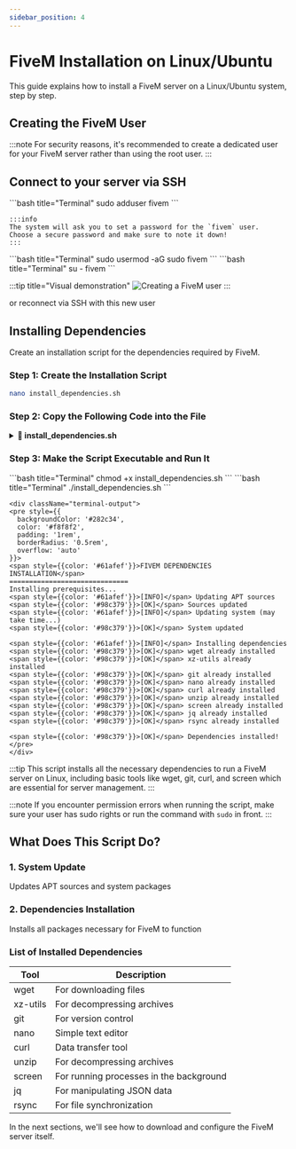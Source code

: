 ```yaml
---
sidebar_position: 4
---
```


# FiveM Installation on Linux/Ubuntu

This guide explains how to install a FiveM server on a Linux/Ubuntu system, step by step.

## Creating the FiveM User

:::note
For security reasons, it's recommended to create a dedicated user for your FiveM server rather than using the root user.
:::

## Connect to your server via SSH


<Tabs groupId="commands">
  <TabItem value="create-user" label="Create user" default>
    ```bash title="Terminal"
    sudo adduser fivem
    ```
    
    :::info
    The system will ask you to set a password for the `fivem` user. 
    Choose a secure password and make sure to note it down!
    :::
  </TabItem>
  <TabItem value="add-sudo" label="Add to sudoers">
    ```bash title="Terminal"
    sudo usermod -aG sudo fivem
    ```
  </TabItem>
  <TabItem value="login" label="Log in">
    ```bash title="Terminal"
    su - fivem
    ```
  </TabItem>
</Tabs>

:::tip title="Visual demonstration"
![Creating a FiveM user](/img/tutorial-fivem/create-fivem-user.gif)
:::

or reconnect via SSH with this new user

## Installing Dependencies

Create an installation script for the dependencies required by FiveM.

### Step 1: Create the Installation Script

```bash title="Terminal"
nano install_dependencies.sh
```

### Step 2: Copy the Following Code into the File

<details>
<summary><strong>📄 install_dependencies.sh</strong></summary>

```bash showLineNumbers
#!/bin/bash
set -e

# Colors
RED='\033[0;31m'
GREEN='\033[0;32m'
YELLOW='\033[1;33m'
BLUE='\033[0;34m'
NC='\033[0m'

# Functions for messages
log_info() { echo -e "${BLUE}[INFO]${NC} $1"; }
log_success() { echo -e "${GREEN}[OK]${NC} $1"; }
log_warning() { echo -e "${YELLOW}[WARNING]${NC} $1"; }
log_error() { echo -e "${RED}[ERROR]${NC} $1"; }

echo "FIVEM DEPENDENCIES INSTALLATION"
echo "=============================="

echo "Installing prerequisites..."

# System update
log_info "Updating APT sources"
if ! sudo apt update; then
    log_error "Failed to update sources"
    exit 1
fi
log_success "Sources updated"

log_info "Updating system (may take time...)"
if ! sudo apt upgrade -y; then
    log_warning "System update issue (continuing)"
else
    log_success "System updated"
fi

echo ""

# Dependencies installation
log_info "Installing dependencies"
dependencies=("wget" "xz-utils" "git" "nano" "curl" "unzip" "screen" "jq" "rsync")
for dep in "${dependencies[@]}"; do
    if ! command -v "$dep" &> /dev/null; then
        log_info "Installing $dep"
        if ! sudo apt install -y "$dep"; then
            log_error "Failed to install $dep"
            exit 1
        fi
    else
        log_success "$dep already installed"
    fi
done
echo ""

log_success "Dependencies installed!"
```
</details>

### Step 3: Make the Script Executable and Run It

<Tabs>
  <TabItem value="chmod" label="Make executable" default>
    ```bash title="Terminal"
    chmod +x install_dependencies.sh
    ```
  </TabItem>
  <TabItem value="run" label="Run the script">
    ```bash title="Terminal"
    ./install_dependencies.sh
    ```
    
    <div className="terminal-output">
    <pre style={{
      backgroundColor: '#282c34',
      color: '#f8f8f2',
      padding: '1rem',
      borderRadius: '0.5rem',
      overflow: 'auto'
    }}>
    <span style={{color: '#61afef'}}>FIVEM DEPENDENCIES INSTALLATION</span>
    ==============================
    Installing prerequisites...
    <span style={{color: '#61afef'}}>[INFO]</span> Updating APT sources
    <span style={{color: '#98c379'}}>[OK]</span> Sources updated
    <span style={{color: '#61afef'}}>[INFO]</span> Updating system (may take time...)
    <span style={{color: '#98c379'}}>[OK]</span> System updated
    
    <span style={{color: '#61afef'}}>[INFO]</span> Installing dependencies
    <span style={{color: '#98c379'}}>[OK]</span> wget already installed
    <span style={{color: '#98c379'}}>[OK]</span> xz-utils already installed
    <span style={{color: '#98c379'}}>[OK]</span> git already installed
    <span style={{color: '#98c379'}}>[OK]</span> nano already installed
    <span style={{color: '#98c379'}}>[OK]</span> curl already installed
    <span style={{color: '#98c379'}}>[OK]</span> unzip already installed
    <span style={{color: '#98c379'}}>[OK]</span> screen already installed
    <span style={{color: '#98c379'}}>[OK]</span> jq already installed
    <span style={{color: '#98c379'}}>[OK]</span> rsync already installed
    
    <span style={{color: '#98c379'}}>[OK]</span> Dependencies installed!
    </pre>
    </div>
  </TabItem>
</Tabs>

:::tip
This script installs all the necessary dependencies to run a FiveM server on Linux, including basic tools like wget, git, curl, and screen which are essential for server management.
:::

:::note
If you encounter permission errors when running the script, make sure your user has sudo rights or run the command with `sudo` in front.
:::

## What Does This Script Do?

<div className="grid-container" style={{
  display: 'grid',
  gridTemplateColumns: 'repeat(auto-fit, minmax(250px, 1fr))',
  gap: '1rem',
  marginBottom: '2rem'
}}>
  <div className="grid-item" style={{
    border: '1px solid var(--ifm-color-emphasis-300)',
    borderRadius: 'var(--ifm-global-radius)',
    padding: '1rem',
    backgroundColor: 'var(--ifm-color-emphasis-100)'
  }}>
    <h3>1. System Update</h3>
    <p>Updates APT sources and system packages</p>
  </div>
  <div className="grid-item" style={{
    border: '1px solid var(--ifm-color-emphasis-300)',
    borderRadius: 'var(--ifm-global-radius)',
    padding: '1rem',
    backgroundColor: 'var(--ifm-color-emphasis-100)'
  }}>
    <h3>2. Dependencies Installation</h3>
    <p>Installs all packages necessary for FiveM to function</p>
  </div>
</div>

### List of Installed Dependencies

| Tool | Description |
|-------|-------------|
| wget | For downloading files |
| xz-utils | For decompressing archives |
| git | For version control |
| nano | Simple text editor |
| curl | Data transfer tool |
| unzip | For decompressing archives |
| screen | For running processes in the background |
| jq | For manipulating JSON data |
| rsync | For file synchronization |

In the next sections, we'll see how to download and configure the FiveM server itself.